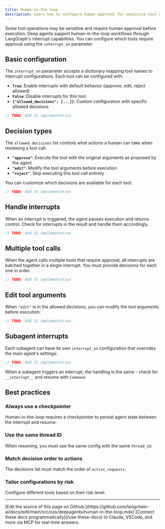 ```yaml
---
title: Human-in-the-loop
description: Learn how to configure human approval for sensitive tool operations
---
```


Some tool operations may be sensitive and require human approval before execution. Deep agents support human-in-the-loop workflows through LangGraph's interrupt capabilities. You can configure which tools require approval using the `interrupt_on` parameter.

## Basic configuration

The `interrupt_on` parameter accepts a dictionary mapping tool names to interrupt configurations. Each tool can be configured with:

- **`True`**: Enable interrupts with default behavior (approve, edit, reject allowed)
- **`False`**: Disable interrupts for this tool
- **`{"allowed_decisions": [...]}`**: Custom configuration with specific allowed decisions



```typescript
// TODO: Add JS implementation
```


## Decision types

The `allowed_decisions` list controls what actions a human can take when reviewing a tool call:

- **`"approve"`**: Execute the tool with the original arguments as proposed by the agent
- **`"edit"`**: Modify the tool arguments before execution
- **`"reject"`**: Skip executing this tool call entirely

You can customize which decisions are available for each tool:



```typescript
// TODO: Add JS implementation
```


## Handle interrupts

When an interrupt is triggered, the agent pauses execution and returns control. Check for interrupts in the result and handle them accordingly.



```typescript
// TODO: Add JS implementation
```


## Multiple tool calls

When the agent calls multiple tools that require approval, all interrupts are batched together in a single interrupt. You must provide decisions for each one in order.



```typescript
// TODO: Add JS implementation
```


## Edit tool arguments

When `"edit"` is in the allowed decisions, you can modify the tool arguments before execution:



```typescript
// TODO: Add JS implementation
```


## Subagent interrupts

Each subagent can have its own `interrupt_on` configuration that overrides the main agent's settings:



```typescript
// TODO: Add JS implementation
```


When a subagent triggers an interrupt, the handling is the same - check for `__interrupt__` and resume with `Command`.

## Best practices

### Always use a checkpointer

Human-in-the-loop requires a checkpointer to persist agent state between the interrupt and resume:



### Use the same thread ID

When resuming, you must use the same config with the same `thread_id`:



### Match decision order to actions

The decisions list must match the order of `action_requests`:



### Tailor configurations by risk

Configure different tools based on their risk level:

---

<Callout icon="pen-to-square" iconType="regular">
    [Edit the source of this page on GitHub.](https://github.com/langchain-ai/docs/edit/main/src/oss/deepagents/human-in-the-loop.mdx)
</Callout>
<Tip icon="terminal" iconType="regular">
    [Connect these docs programmatically](/use-these-docs) to Claude, VSCode, and more via MCP for    real-time answers.
</Tip>
